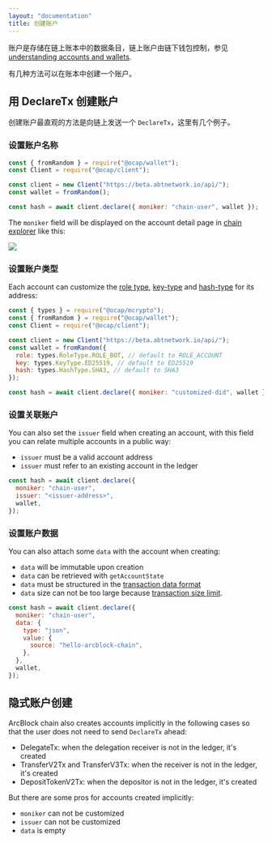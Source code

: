 ```yaml
---
layout: "documentation"
title: 创建账户
---
```


账户是存储在链上账本中的数据条目，链上账户由链下钱包控制，参见 [understanding accounts and wallets](/conceptual/wallets).

有几种方法可以在账本中创建一个账户。

## 用 DeclareTx 创建账户

创建账户最直观的方法是向链上发送一个 `DeclareTx`，这里有几个例子。

### 设置账户名称

```javascript
const { fromRandom } = require("@ocap/wallet");
const Client = require("@ocap/client");

const client = new Client("https://beta.abtnetwork.io/api/");
const wallet = fromRandom();

const hash = await client.declare({ moniker: "chain-user", wallet });
```

The `moniker` field will be displayed on the account detail page in [chain explorer](https://beta.abtnetwork.io/explorer/accounts/z1TPn5rYHyxwbyphJ8ZoJECyVhy9tDDyEJU) like this:

![](./images/detail.png)

### 设置账户类型

Each account can customize the [role type](/conceptual/did#roletype), [key-type](/conceptual/did#keytype) and [hash-type](/conceptual/ddi#hashtype) for its address:

```javascript
const { types } = require("@ocap/mcrypto");
const { fromRandom } = require("@ocap/wallet");
const Client = require("@ocap/client");

const client = new Client("https://beta.abtnetwork.io/api/");
const wallet = fromRandom({
  role: types.RoleType.ROLE_BOT, // default to ROLE_ACCOUNT
  key: types.KeyType.ED25519, // default to ED25519
  hash: types.HashType.SHA3, // default to SHA3
});

const hash = await client.declare({ moniker: "customized-did", wallet });
```

### 设置关联账户

You can also set the `issuer` field when creating an account, with this field you can relate multiple accounts in a public way:

- `issuer` must be a valid account address
- `issuer` must refer to an existing account in the ledger

```javascript
const hash = await client.declare({
  moniker: "chain-user",
  issuer: "<issuer-address>",
  wallet,
});
```

### 设置账户数据

You can also attach some `data` with the account when creating:

- `data` will be immutable upon creation
- `data` can be retrieved with `getAccountState`
- `data` must be structured in the [transaction data format](../../conceptual/transactions)
- `data` size can not be too large because [transaction size limit](../../conceptual/transactions).

```javascript
const hash = await client.declare({
  moniker: "chain-user",
  data: {
    type: "json",
    value: {
      source: "hello-arcblock-chain",
    },
  },
  wallet,
});
```

## 隐式账户创建

ArcBlock chain also creates accounts implicitly in the following cases so that the user does not need to send `DeclareTx` ahead:

- DelegateTx: when the delegation receiver is not in the ledger, it's created
- TransferV2Tx and TransferV3Tx: when the receiver is not in the ledger, it's created
- DepositTokenV2Tx: when the depositor is not in the ledger, it's created

But there are some pros for accounts created implicitly:

- `moniker` can not be customized
- `issuer` can not be customized
- `data` is empty
